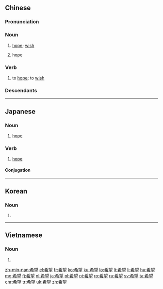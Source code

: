 ==Chinese==
{{zh-forms}}

===Pronunciation===
{{zh-pron
|m=xīwàng
|ma=zh-xīwàng.ogg
|c=hei1 mong6
|h=pfs=hî-mong
|md=hĭ-uông
|mn=hi-bāng/xm,qz,zz,twv:hi-bōng
|w=1xi vaan
|cat=n,v
}}

===Noun===
{{zh-noun}}

# [[hope]]; [[wish]] {{gloss|feeling of desire for something to happen}}
#: {{zh-x|希望 工程|[[w:Project Hope|Project Hope]]}}
# hope {{gloss|a person or thing that may help someone}}
#: {{zh-x|你 是 我 惟一 的 希望。|You are my only '''hope'''.}}

===Verb===
{{zh-verb}}

# to [[hope]]; to [[wish]]
#: {{zh-x|希望 你 明天 能 來。|I '''hope''' you can come tomorrow.}}
#: {{zh-x|希望 沒有 讓 您 等 太 久。|I '''hope''' I didn't make you wait too long.}}

===Descendants===
{{CJKV||きぼう|희망|hi vọng}}

{{zh-cat|Beginning}}

----

==Japanese==
{{ja-kanjitab|き|ぼう|yomi=on}}

===Noun===
{{ja-noun|きぼう}}

# [[hope]]

===Verb===
{{ja-verb-suru|きぼう|tr=trans}}

# [[hope]]

====Conjugation====
{{ja-suru|きぼう}}

----

==Korean==
{{ko-hanjatab}}

===Noun===
{{ko-noun|hangeul=희망}}

# {{hanja form of|희망|[[hope]]}}

----

==Vietnamese==
{{vi-hantutab}}

===Noun===
{{vi-hantu|pos=noun}}

# {{han tu form of|hi vọng|[[hope]]}}

[[zh-min-nan:希望]]
[[el:希望]]
[[fr:希望]]
[[ko:希望]]
[[ku:希望]]
[[lo:希望]]
[[lt:希望]]
[[li:希望]]
[[hu:希望]]
[[mg:希望]]
[[fj:希望]]
[[nl:希望]]
[[ja:希望]]
[[pl:希望]]
[[pt:希望]]
[[ro:希望]]
[[ru:希望]]
[[sv:希望]]
[[ta:希望]]
[[chr:希望]]
[[tr:希望]]
[[uk:希望]]
[[zh:希望]]